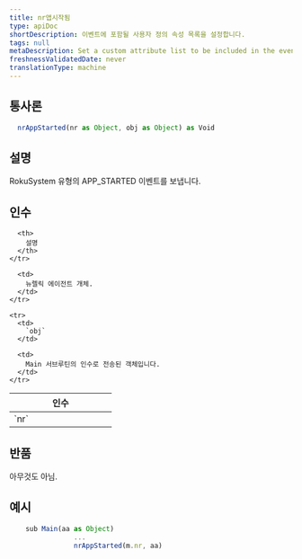 ```yaml
---
title: nr앱시작됨
type: apiDoc
shortDescription: 이벤트에 포함될 사용자 정의 속성 목록을 설정합니다.
tags: null
metaDescription: Set a custom attribute list to be included in the events.
freshnessValidatedDate: never
translationType: machine
---
```


## 통사론

```js
  nrAppStarted(nr as Object, obj as Object) as Void
```

## 설명

RokuSystem 유형의 APP\_STARTED 이벤트를 보냅니다.

## 인수

<table>
  <thead>
    <tr>
      <th width="25%">
        인수
      </th>

      <th>
        설명
      </th>
    </tr>
  </thead>

  <tbody>
    <tr>
      <td>
        `nr`
      </td>

      <td>
        뉴렐릭 에이전트 개체.
      </td>
    </tr>

    <tr>
      <td>
        `obj`
      </td>

      <td>
        Main 서브루틴의 인수로 전송된 객체입니다.
      </td>
    </tr>
  </tbody>
</table>

## 반품

아무것도 아님.

## 예시

```js
  	sub Main(aa as Object)
		        ...
		        nrAppStarted(m.nr, aa)
```